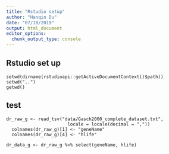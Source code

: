 ```yaml
---
title: "Rstudio setup"
author: "Hanqin Du"
date: "07/10/2019"
output: html_document
editor_options: 
  chunk_output_type: console
---
```


## Rstudio set up

```set
setwd(dirname(rstudioapi::getActiveDocumentContext()$path))
setwd("..")
getwd()
```


## test

```load
dr_raw_g <- read_tsv("data/Gasch2000_complete_dataset.txt", 
                       locale = locale(decimal = ","))
  colnames(dr_raw_g)[1] <- "geneName"
  colnames(dr_raw_g)[4] <- "hlife"

dr_data_g <- dr_raw_g %>% select(geneName, hlife)

```
